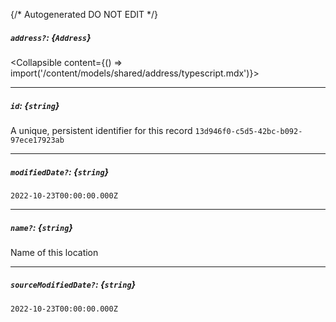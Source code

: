 {/* Autogenerated DO NOT EDIT  */}

##### `address?`: *{`Address`}*
<Collapsible content={() => import('/content/models/shared/address/typescript.mdx')}>
</Collapsible>

---
##### `id`: *{`string`}*
A unique, persistent identifier for this record
`13d946f0-c5d5-42bc-b092-97ece17923ab`

---
##### `modifiedDate?`: *{`string`}*
`2022-10-23T00:00:00.000Z`

---
##### `name?`: *{`string`}*
Name of this location

---
##### `sourceModifiedDate?`: *{`string`}*
`2022-10-23T00:00:00.000Z`

